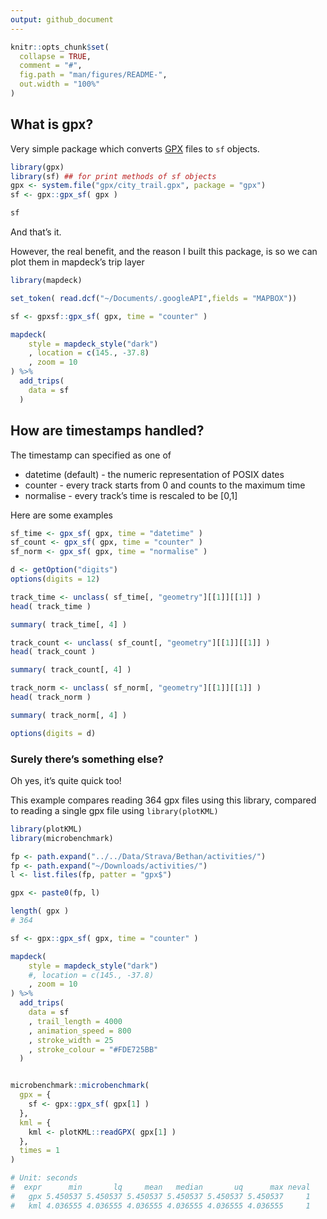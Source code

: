 ```yaml
---
output: github_document
---
```


```r
knitr::opts_chunk$set(
  collapse = TRUE,
  comment = "#",
  fig.path = "man/figures/README-",
  out.width = "100%"
)
```

## What is gpx?

Very simple package which converts [GPX](https://www.topografix.com/GPX/1/1/) files to `sf` objects. 


```r
library(gpx)
library(sf) ## for print methods of sf objects
gpx <- system.file("gpx/city_trail.gpx", package = "gpx")
sf <- gpx::gpx_sf( gpx )

sf

```

And that's it.

However, the real benefit, and the reason I built this package, is so we can plot them in mapdeck's trip layer

```r
library(mapdeck)

set_token( read.dcf("~/Documents/.googleAPI",fields = "MAPBOX"))

sf <- gpxsf::gpx_sf( gpx, time = "counter" )

mapdeck(
  	style = mapdeck_style("dark")
	, location = c(145., -37.8)
	, zoom = 10
) %>% 
  add_trips(
    data = sf
  )

```

## How are timestamps handled?

The timestamp can specified as one of

- datetime (default) - the numeric representation of POSIX dates
- counter - every track starts from 0 and counts to the maximum time
- normalise - every track's time is rescaled to be [0,1]

Here are some examples

```r

sf_time <- gpx_sf( gpx, time = "datetime" )
sf_count <- gpx_sf( gpx, time = "counter" )
sf_norm <- gpx_sf( gpx, time = "normalise" )

d <- getOption("digits")
options(digits = 12)

track_time <- unclass( sf_time[, "geometry"][[1]][[1]] )
head( track_time )

summary( track_time[, 4] )

track_count <- unclass( sf_count[, "geometry"][[1]][[1]] )
head( track_count )

summary( track_count[, 4] )

track_norm <- unclass( sf_norm[, "geometry"][[1]][[1]] )
head( track_norm )

summary( track_norm[, 4] )

options(digits = d)
```

### Surely there's something else?

Oh yes, it's quite quick too!

This example compares reading 364 gpx files using this library, compared to reading a single gpx file using `library(plotKML)`

```r

library(plotKML)
library(microbenchmark)

fp <- path.expand("../../Data/Strava/Bethan/activities/")
fp <- path.expand("~/Downloads/activities/")
l <- list.files(fp, patter = "gpx$")

gpx <- paste0(fp, l)

length( gpx )
# 364

sf <- gpx::gpx_sf( gpx, time = "counter" )

mapdeck(
  	style = mapdeck_style("dark")
	#, location = c(145., -37.8)
	, zoom = 10
) %>%
  add_trips(
    data = sf
    , trail_length = 4000
    , animation_speed = 800
    , stroke_width = 25
    , stroke_colour = "#FDE725BB"
  )


microbenchmark::microbenchmark(
  gpx = {
    sf <- gpx::gpx_sf( gpx[1] )
  },
  kml = {
    kml <- plotKML::readGPX( gpx[1] )
  },
  times = 1
)

# Unit: seconds
#  expr      min       lq     mean   median       uq      max neval
#   gpx 5.450537 5.450537 5.450537 5.450537 5.450537 5.450537     1
#   kml 4.036555 4.036555 4.036555 4.036555 4.036555 4.036555     1

```

